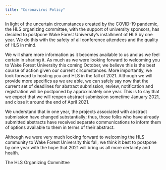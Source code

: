 ```yaml
---
title: "Coronavirus Policy"
---
```


In light of the uncertain circumstances created by the COVID-19 pandemic, the HLS organizing committee, with the support of university sponsors, has decided to postpone Wake Forest University’s installment of HLS by one year. We do this with the safety of all conference attendees and the quality of HLS in mind.

We will share more information as it becomes available to us and as we feel certain in sharing it. As much as we were looking forward to welcoming you to Wake Forest University this coming October, we believe this is the best course of action given our current circumstances. More importantly, we look forward to hosting you and HLS in the fall of 2021. Although we will provide more specifics as we are able, we can safely say now that the current set of deadlines for abstract submission, review, notification and registration will be postponed by approximately one year. This is to say that we expect that we will reopen abstract submission sometime January 2021, and close it around the end of April 2021. 

We understand that in one year, the projects associated with abstract submission have changed substantially; thus, those folks who have already submitted abstracts have received separate communications to inform them of options available to them in terms of their abstract. 

Although we were very much looking forward to welcoming the HLS community to Wake Forest University this fall, we think it best to postpone by one year with the hope that 2021 will bring us all more certainty and health. 

The HLS Organizing Committee	